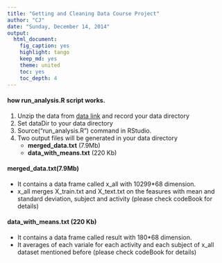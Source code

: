 ```yaml
---
title: "Getting and Cleaning Data Course Project"
author: "CJ"
date: "Sunday, December 14, 2014"
output:
  html_document:
    fig_caption: yes
    highlight: tango
    keep_md: yes
    theme: united
    toc: yes
    toc_depth: 4
---
```


#### how run_analysis.R script works.

1. Unzip the data from [data link] and record your data directory
2. Set dataDir to your data directory
3. Source("run_analysis.R") command in RStudio.
4. Two output files will be generated in your data directory  
    - **merged_data.txt** (7.9Mb)
    - **data_with_means.txt** (220 Kb)
    
####  merged_data.txt(7.9Mb)     
- It contains a data frame called x_all with 10299*68 dimension. 
- x_all merges X_train.txt and X_text.txt on the feasures with mean and standard deviation, 
subject and activity (please check codeBook for details)
    
#### data_with_means.txt (220 Kb)       
- It contains a data frame called result with 180*68 dimension.
- It averages of each variale for each activity and each subject of x_all dataset mentioned before
(please check codeBook for details)
    
    
[data link]:(https://d396qusza40orc.cloudfront.net/getdata%2Fprojectfiles%2FUCI%20HAR%20Dataset.zip)